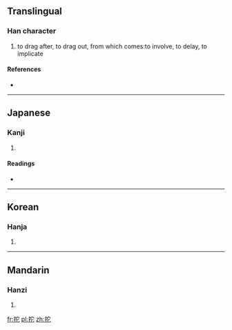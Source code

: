 {{also|拖}}
==Translingual==

===Han character===
{{Han char|rn=64|rad=手|as=05|sn=8|four=|canj=手十心 (QJP)}}

# to drag after, to drag out, from which comes:to involve, to delay, to implicate

====References====
* {{Han ref|kx=0426.020|dkj=11960|dj=0774.040|hdz=31858.070|uh=62D5|ud=25301}}

----

==Japanese==

===Kanji===
{{ja-kanji|grade=|rs=手05}}

# {{defn|lang=ja|sort=手05}}

====Readings====
* {{ja-readings|on=[[た]] (ta), [[だ]] (da), [[い]] (i)|kun=[[ひく]] (hiku)}}

----

==Korean==

===Hanja===
{{ko-hanja|hangeul=타|eumhun=|rv=ta|mr=t'a|y=tha}}

# {{defn|lang=ko|sort=手05}}

----

==Mandarin==

===Hanzi===
{{cmn-hanzi|pin=[[ào]] ([[ao4]]), [[niù]] ([[niu4]]), [[tuō]] ([[tuo1]])|wg=ao<sup>4</sup>, niu<sup>4</sup>, t'o<sup>1</sup>}}

# {{defn|lang=cmn|sort=手05}}

[[fr:拕]]
[[pl:拕]]
[[zh:拕]]
